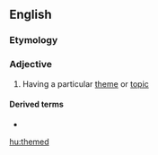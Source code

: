 ==English==

===Etymology===
{{suffix|en|theme|ed}}

===Adjective===
{{en-adj}}

# {{lb|en|often|in combination}} Having a particular [[theme]] or [[topic]]

====Derived terms====
* {{l|en|weather-themed}}

[[hu:themed]]